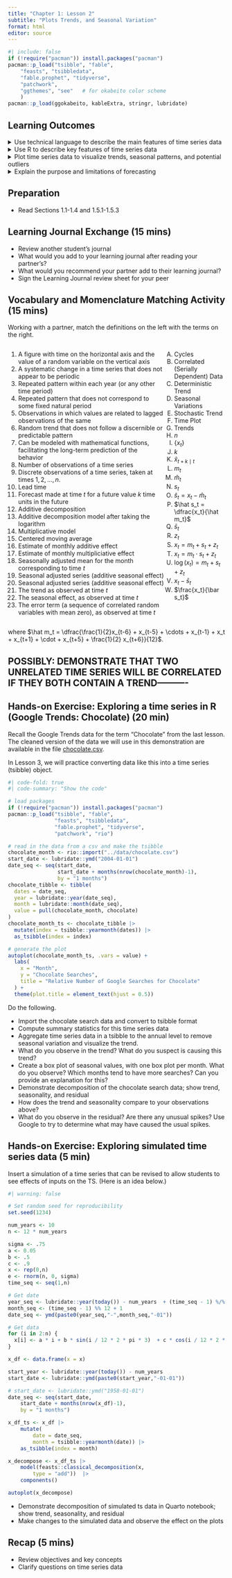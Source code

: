 ```yaml
---
title: "Chapter 1: Lesson 2"
subtitle: "Plots Trends, and Seasonal Variation"
format: html
editor: source
---
```


```r
#| include: false
if (!require("pacman")) install.packages("pacman")
pacman::p_load("tsibble", "fable", 
    "feasts", "tsibbledata",
    "fable.prophet", "tidyverse",
    "patchwork",
    "ggthemes", "see"   # for okabeito color scheme
    )
pacman::p_load(ggokabeito, kableExtra, stringr, lubridate)
```


## Learning Outcomes

<details>
<summary>Use technical language to describe the main features of time series data</summary>
    -   Define time series analysis
    -   Define time series
    -   Define sampling interval
    -   Define serial dependence or autocorrelation
    -   Define a time series trend
    -   Define seasonal variation
    -   Define cycle
</details>

<details>
<summary>Use R to describe key features of time series data</summary>
    -   Create a seasonal summmary of a time series
</details>
<details>
<summary>Plot time series data to visualize trends, seasonal patterns, and potential outliers</summary>
    -   Plot a "ts" object
    -   Combine multiple "ts" objects into a single plot ????????????????????????????????????????????????????????????????????????-TIED-TO-CORRELATION-IS-NOT-CAUSATION-?????????????????? When?
    -   Make boxplots to examine distribution of values within each season
</details>
<details>
<summary>Explain the purpose and limitations of forecasting</summary>
    -   Define lead time
</details>

## Preparation

-   Read Sections 1.1-1.4 and 1.5.1-1.5.3
 
## Learning Journal Exchange (15 mins)

-   Review another student's journal
-   What would you add to your learning journal after reading your partner's?
-   What would you recommend your partner add to their learning journal?
-   Sign the Learning Journal review sheet for your peer


## Vocabulary and Momenclature Matching Activity (15 mins)

Working with a partner, match the definitions on the left with the terms on the right.

<!-- https://bookdown.org/yihui/rmarkdown-cookbook/multi-column.html -->

::: {style="display: flex;"}
<div>

1.  A figure with time on the horizontal axis and the value of a random variable on the vertical axis
2.  A systematic change in a time series that does not appear to be periodic
3.  Repeated pattern within each year (or any other time period)
4.  Repeated pattern that does not correspond to some fixed natural period
5.  Observations in which values are related to lagged observations of the same
6.  Random trend that does not follow a discernible or predictable pattern
7.  Can be modeled with mathematical functions, facilitating the long-term prediction of the behavior
8.  Number of observations of a time series
9.  Discrete observations of a time series, taken at times $1, 2, \ldots, n$.
10. Lead time
11. Forecast made at time $t$ for a future value $k$ time units in the future
12. Additive decomposition
13. Additive decomposition model after taking the logarithm
14. Multiplicative model
15. Centered moving average
16. Estimate of monthly additive effect
17. Estimate of monthly multipliciative effect
18. Seasonally adjusted mean for the month corresponding to time $t$
19. Seasonal adjusted series (additive seasonal effect)
20. Seasonal adjusted series (additive seasonal effect)
21. The trend as observed at time $t$
22. The seasonal effect, as observed at time $t$
23. The error term (a sequence of correlated random variables with mean zero), as observed at time $t$
</div>

<div>
A.  Cycles
B.  Correlated (Serially Dependent) Data
C.  Deterministic Trend
D.  Seasonal Variations
E.  Stochastic Trend
F.  Time Plot
G.  Trends
H.  $n$
I.  $\{x_t\}$
J.  $k$
K.  $\hat x_{t+k \mid t}$
L.  $m_t$
M.  $\hat m_t$
N.  $s_t$
O.  $\hat s_t = x_t - \hat m_t$
P.  $\hat s_t = \dfrac{x_t}{\hat m_t}$
Q.  $\bar s_t$
R.  $z_t$
S.  $x_t = m_t + s_t + z_t$
T.  $x_t = m_t \cdot s_t + z_t$
U.  $\log(x_t) = m_t + s_t + z_t$
V.  $x_t - \bar s_t$
W.  $\frac{x_t}{\bar s_t}$
</div>

:::

where $\hat m_t = \dfrac{\frac{1}{2}x_{t-6} + x_{t-5} + \cdots + x_{t-1} + x_t + x_{t+1} + \cdot + x_{t+5} + \frac{1}{2} x_{t+6}}{12}$.

## POSSIBLY: DEMONSTRATE THAT TWO UNRELATED TIME SERIES WILL BE CORRELATED IF THEY BOTH CONTAIN A TREND----------

## Hands-on Exercise: Exploring a time series in R (Google Trends: Chocolate) (20 min)

Recall the Google Trends data for the term "Chocolate" from the last lesson.
The cleaned version of the data we will use in this demonstration are available in the file <a href="../data/chocolate.csv" download>chocolate.csv</a>.

In Lesson 3, we will practice converting data like this into a time series (tsibble) object.

```r
#| code-fold: true
#| code-summary: "Show the code"

# load packages
if (!require("pacman")) install.packages("pacman")
pacman::p_load("tsibble", "fable",
               "feasts", "tsibbledata",
               "fable.prophet", "tidyverse",
               "patchwork", "rio")

# read in the data from a csv and make the tsibble
chocolate_month <- rio::import("../data/chocolate.csv")
start_date <- lubridate::ymd("2004-01-01")
date_seq <- seq(start_date,
                start_date + months(nrow(chocolate_month)-1),
                by = "1 months")
chocolate_tibble <- tibble(
  dates = date_seq,
  year = lubridate::year(date_seq),
  month = lubridate::month(date_seq),
  value = pull(chocolate_month, chocolate)
)
chocolate_month_ts <- chocolate_tibble |>
  mutate(index = tsibble::yearmonth(dates)) |>
  as_tsibble(index = index)

# generate the plot
autoplot(chocolate_month_ts, .vars = value) +
  labs(
    x = "Month",
    y = "Chocolate Searches",
    title = "Relative Number of Google Searches for Chocolate"
  ) +
  theme(plot.title = element_text(hjust = 0.5))
```




Do the following.

-   Import the chocolate search data and convert to tsibble format
-   Compute summary statistics for this time series data
-   Aggregate time series data in a tsibble to the annual level to remove seasonal variation and visualize the trend.
-   What do you observe in the trend? What do you suspect is causing this trend?
-   Create a box plot of seasonal values, with one box plot per month. What do you observe? Which months tend to have more searches? Can you provide an explanation for this?
-   Demonstrate decomposition of the chocolate search data; show trend, seasonality, and residual
-   How does the trend and seasonality compare to your observations above?
-   What do you observe in the residual? Are there any unusual spikes? Use Google to try to determine what may have caused the usual spikes.

## Hands-on Exercise: Exploring simulated time series data (5 min)

::: callout-caution
Insert a simulation of a time series that can be revised to allow students to see effects of inputs on the TS. (Here is an idea below.)
:::

```r
#| warning: false

# Set random seed for reproducibility
set.seed(1234) 

num_years <- 10
n <- 12 * num_years

sigma <- .75
a <- 0.05
b <- .5
c <- .9
x <- rep(0,n)
e <- rnorm(n, 0, sigma)
time_seq <- seq(1,n)

# Get date
year_seq <- lubridate::year(today()) - num_years  + (time_seq - 1) %/% 12
month_seq <- (time_seq - 1) %% 12 + 1
date_seq <- ymd(paste0(year_seq,"-",month_seq,"-01"))

# Get data
for (i in 2:n) {
  x[i] <- a * i + b * sin(i / 12 * 2 * pi * 3)  + c * cos(i / 12 * 2 * pi * 2) + e[i]
}

x_df <- data.frame(x = x)

start_year <- lubridate::year(today()) - num_years
start_date <- lubridate::ymd(paste0(start_year,"-01-01"))

# start_date <- lubridate::ymd("1958-01-01")
date_seq <- seq(start_date,
    start_date + months(nrow(x_df)-1),
    by = "1 months")

x_df_ts <- x_df |>
    mutate(
        date = date_seq,
        month = tsibble::yearmonth(date)) |>
    as_tsibble(index = month)

x_decompose <- x_df_ts |>
    model(feasts::classical_decomposition(x,
        type = "add"))  |>
    components()

autoplot(x_decompose)
```

-   Demonstrate decomposition of simulated ts data in Quarto notebook; show trend, seasonality, and residual
-   Make changes to the simulated data and observe the effect on the plots

## Recap (5 mins)

-   Review objectives and key concepts
-   Clarify questions on time series data
